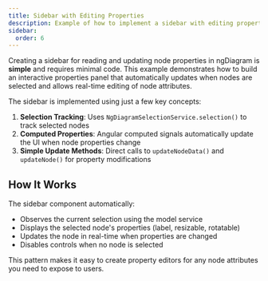 ```yaml
---
title: Sidebar with Editing Properties
description: Example of how to implement a sidebar with editing properties in ngDiagram
sidebar:
  order: 6
---
```


Creating a sidebar for reading and updating node properties in ngDiagram is **simple** and requires minimal code. This example demonstrates how to build an interactive properties panel that automatically updates when nodes are selected and allows real-time editing of node attributes.

The sidebar is implemented using just a few key concepts:

1. **Selection Tracking**: Uses `NgDiagramSelectionService.selection()` to track selected nodes
2. **Computed Properties**: Angular computed signals automatically update the UI when node properties change
3. **Simple Update Methods**: Direct calls to `updateNodeData()` and `updateNode()` for property modifications

## How It Works

The sidebar component automatically:

- Observes the current selection using the model service
- Displays the selected node's properties (label, resizable, rotatable)
- Updates the node in real-time when properties are changed
- Disables controls when no node is selected

This pattern makes it easy to create property editors for any node attributes you need to expose to users.


<Sidebar />
<ExampleViewer dirName="properties-sidebar" />
